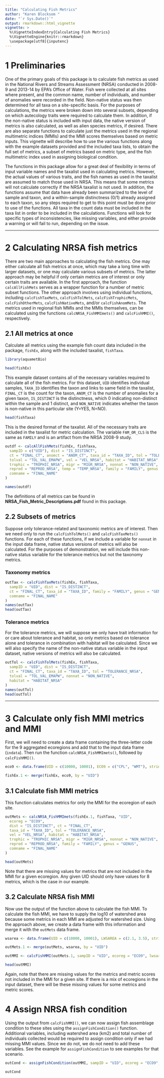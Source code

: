 ```yaml
---
title: "Calculating Fish Metrics"
author: "Karen Blocksom "
date: "`r Sys.Date()`"
output: rmarkdown::html_vignette
vignette: >
  %\VignetteIndexEntry{Calculating Fish Metrics}
  %\VignetteEngine{knitr::rmarkdown}
  \usepackage[utf8]{inputenc}
---
```


# 1 Preliminaries

One of the primary goals of this package is to calculate fish metrics as used in the National Rivers and Streams Assessment (NRSA) conducted in 2008-9 and 2013-14 by EPA's Office of Water. Fish were collected at all sites where present, and the common name, number of individuals, and number of anomalies were recorded in the field. Non-native status was then determined for all taxa on a site-specific basis. For the purposes of calculations, the metrics were broken down into several subsets, depending on which autecology traits were required to calculate them. In addition, if the non-native status is included with input data, the native version of metrics is also calculated, as well as alien species metrics, if desired. There are also separate functions to calculate just the metrics used in the regional multimetric indices (MMIs) and the MMI scores themselves based on metric inputs. This vignette will describe how to use the various functions along with the example datasets provided and the included taxa lists, to obtain the full set of metrics, a subset of metrics based on metric type, and the fish multimetric index used in assigning biological condition.

The functions in this package allow for a great deal of flexibility in terms of input variable names and the taxalist used in calculating metrics. However, the actual values of various traits, and the fish names as used in the taxalist are assumed to match those used in NRSA. This means that some metrics will not calculate correctly if the NRSA taxalist is not used. In addition, the functions assume that data have already been summarized to the level of sample and taxon, and a within-sample distinctness (0/1) already assigned to each taxon, so any steps required to get to this point must be done prior to use of the functions. All taxa in the count data must be included in the taxa list in order to be included in the calculations. Functions will look for specific types of inconsistencies, like missing variables, and either provide a warning or will fail to run, depending on the issue.  

********
# 2 Calculating NRSA fish metrics

There are two main approaches to calculating the fish metrics. One may either calculate all fish metrics at once, which may take a long time with larger datasets, or one may calculate various subsets of metrics. The latter approach may be helpful if only certain metrics are of interest or only certain traits are available. In the first approach, the function `calcAllFishMets` serves as a wrapper function for a number of metric subset functions. The other approach involves using individual functions, including `calcFishTaxMets`, `calcFishTolMets`, `calcFishTrophicMets`, `calcFishOtherMets`, `calcFishNativeMets`, and/or `calcFishAnomMets`. The metrics used in regional fish MMIs and the MMIs themselves, can be calculated using the functions `calcNRSA_FishMMImets()` and `calcFishMMI()`, respectively.

## 2.1 All metrics at once

Calculate all metrics using the example fish count data included in the package, `fishEx`, along with the included taxalist, `fishTaxa`.

```r
library(aquametBio)

head(fishEx)
```
This example dataset contains all of the necessary variables required to calculate all of the fish metrics. For this dataset, `UID` identifies individual samples, `TAXA_ID` identifies the taxon and links to same field in the taxalist, `FINAL_CT` is the count for the taxon, `ANOM_CT` is the number of anomalies for a given taxon, `IS_DISTINCT` is the distinctness, which 0 indicating non-distinct within the sample and 1 distinct, and `NON_NATIVE` indicates whether the taxon is non-native in this particular site (Y=YES, N=NO).

```r
head(fishTaxa)
```
This is the desired format of the taxalist. All of the necessary traits are included in the taxalist for metric calculation. The variable `FAM_OR_CLS` is the same as `FAMILY` and is an artifact from the NRSA 2008-9 study.
```r
outdf <- calcAllFishMets(fishEx, fishTaxa,
  sampID = c("UID"), dist = "IS_DISTINCT",
  ct = "FINAL_CT", anomct = "ANOM_CT", taxa_id = "TAXA_ID", tol = "TOLERANCE_NRSA",
  tolval = "TOL_VAL_EMAPW", vel = "VEL_NRSA", habitat = "HABITAT_NRSA",
  trophic = "TROPHIC_NRSA", migr = "MIGR_NRSA", nonnat = "NON_NATIVE",
  reprod = "REPROD_NRSA", temp = "TEMP_NRSA", family = "FAMILY", genus = "GENUS",
  comname = "FINAL_NAME"
)

names(outdf)
```
The definitions of all metrics can be found in **NRSA_Fish_Metric_Descriptions.pdf** found in this package.

## 2.2 Subsets of metrics

Suppose only tolerance-related and taxonomic metrics are of interest. Then we need only to run the `calcFishTolMets()` and `calcFishTaxMets()` functions. For each of these functions, if we include a variable for `nonnat` in the input data frame, native status versions of metrics will also be calculated. For the purposes of demonstration, we will include this non-native status variable for the tolerance metrics but not the taxonomy metrics.

### Taxonomy metrics

```r
outTax <- calcFishTaxMets(fishEx, fishTaxa,
  sampID = "UID", dist = "IS_DISTINCT",
  ct = "FINAL_CT", taxa_id = "TAXA_ID", family = "FAMILY", genus = "GENUS",
  comname = "FINAL_NAME"
)
names(outTax)
head(outTax)
```

### Tolerance metrics

For the tolerance metrics, we will suppose we only have trait information for or care about tolerance and habitat, so only metrics based on tolerance alone and tolerance in combination with habitat will be calculated. Since we will also specify the name of the non-native status variable in the input dataset, native versions of metrics will also be calculated.

```r
outTol <- calcFishTolMets(fishEx, fishTaxa,
  sampID = "UID", dist = "IS_DISTINCT",
  ct = "FINAL_CT", taxa_id = "TAXA_ID", tol = "TOLERANCE_NRSA",
  tolval = "TOL_VAL_EMAPW", nonnat = "NON_NATIVE",
  habitat = "HABITAT_NRSA"
)
names(outTol)
head(outTol)
```
**************************
# 3 Calculate only fish MMI metrics and MMI

First, we will need to create a data frame containing the three-letter code for the 9 aggregated ecoregions and add that to the input data frame (`indata`). Then run the function `calcNRSA_FishMMImets()`, followed by `calcFishMMI()`.

```r
eco9 <- data.frame(UID = c(10000, 10001), ECO9 = c("CPL", "WMT"), stringsAsFactors = F)

fishEx.1 <- merge(fishEx, eco9, by = "UID")
```

## 3.1 Calculate fish MMI metrics

This function calculates metrics for only the MMI for the ecoregion of each site.
```r
outMets <- calcNRSA_FishMMImets(fishEx.1, fishTaxa, "UID",
  ecoreg = "ECO9",
  dist = "IS_DISTINCT", ct = "FINAL_CT",
  taxa_id = "TAXA_ID", tol = "TOLERANCE_NRSA",
  vel = "VEL_NRSA", habitat = "HABITAT_NRSA",
  trophic = "TROPHIC_NRSA", migr = "MIGR_NRSA", nonnat = "NON_NATIVE",
  reprod = "REPROD_NRSA", family = "FAMILY", genus = "GENUS",
  comname = "FINAL_NAME"
)

head(outMets)
```
Note that there are missing values for metrics that are not included in the MMI for a given ecoregion. Any given UID should only have values for 8 metrics, which is the case in our example. 

## 3.2 Calculate NRSA fish MMI

Now use the output of the function above to calculate the fish MMI. To calculate the fish MMI, we have to supply the log10 of watershed area because some metrics in each MMI are adjusted for watershed size. Using the approach above, we create a data frame with this information and merge it with the `outMets` data frame.

```r
wsarea <- data.frame(UID = c(10000, 10001), LWSAREA = c(2.1, 3.5), stringsAsFactors = F)

outMets.1 <- merge(outMets, wsarea, by = "UID")

outMMI <- calcFishMMI(outMets.1, sampID = "UID", ecoreg = "ECO9", lwsarea = "LWSAREA")

head(outMMI)
```
Again, note that there are missing values for the metrics and metric scores not included in the MMI for a given site. If there is a mix of ecoregions in the input dataset, there will be these missing values for some metrics and metric scores.

# 4 Assign NRSA fish condition

Using the output from `calcFishMMI()`, we can now assign fish assemblage condition to these sites using the
`assignFishCondition()` function. Additional variables, including watershed area (km2) and total number of individuals 
collected would be required to assign condition only if we had missing MMI values. Since we do not, we do not need to add
these variables. See the example for `assignFishCondition` to see examples for that scenario.

```r
outCond <- assignFishCondition(outMMI, sampID = "UID", ecoreg = "ECO9", mmi = "MMI_FISH")

outCond
```

